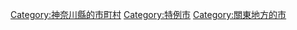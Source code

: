 {{DEFAULTSORT:Odawara-shi}}
[[Category:神奈川縣的市町村|Category:神奈川縣的市町村]]
[[Category:特例市|Category:特例市]]
[[Category:關東地方的市|Category:關東地方的市]]